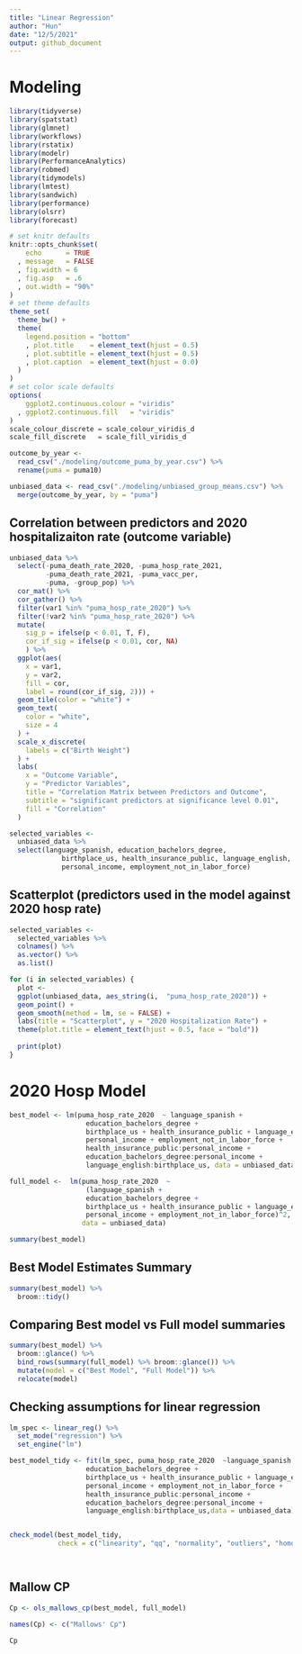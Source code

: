 ```yaml
---
title: "Linear Regression"
author: "Hun"
date: "12/5/2021"
output: github_document
---
```


# Modeling
```r
library(tidyverse)
library(spatstat)
library(glmnet)
library(workflows)
library(rstatix)
library(modelr)
library(PerformanceAnalytics)
library(robmed)
library(tidymodels)
library(lmtest)
library(sandwich)
library(performance)
library(olsrr)
library(forecast)
```

```r
# set knitr defaults
knitr::opts_chunk$set(
    echo      = TRUE
  , message   = FALSE
  , fig.width = 6
  , fig.asp   = .6
  , out.width = "90%"
)
# set theme defaults
theme_set(
  theme_bw() +
  theme(
    legend.position = "bottom"
    , plot.title    = element_text(hjust = 0.5)
    , plot.subtitle = element_text(hjust = 0.5)    
    , plot.caption  = element_text(hjust = 0.0)
  )
)
# set color scale defaults
options(
    ggplot2.continuous.colour = "viridis"
  , ggplot2.continuous.fill   = "viridis"
)
scale_colour_discrete = scale_colour_viridis_d
scale_fill_discrete   = scale_fill_viridis_d
```


```r

outcome_by_year <- 
  read_csv("./modeling/outcome_puma_by_year.csv") %>%
  rename(puma = puma10)

unbiased_data <- read_csv("./modeling/unbiased_group_means.csv") %>%
  merge(outcome_by_year, by = "puma")
```


## Correlation between predictors and 2020 hospitalizaiton rate (outcome variable)
```r
unbiased_data %>% 
  select(-puma_death_rate_2020, -puma_hosp_rate_2021, 
         -puma_death_rate_2021, -puma_vacc_per,
         -puma, -group_pop) %>%
  cor_mat() %>%
  cor_gather() %>%
  filter(var1 %in% "puma_hosp_rate_2020") %>%
  filter(!var2 %in% "puma_hosp_rate_2020") %>%
  mutate(
    sig_p = ifelse(p < 0.01, T, F),
    cor_if_sig = ifelse(p < 0.01, cor, NA)
    ) %>% 
  ggplot(aes(
    x = var1, 
    y = var2, 
    fill = cor,
    label = round(cor_if_sig, 2))) + 
  geom_tile(color = "white") +   
  geom_text(
    color = "white",
    size = 4
  ) + 
  scale_x_discrete(
    labels = c("Birth Weight")
  ) + 
  labs(
    x = "Outcome Variable",
    y = "Predictor Variables",
    title = "Correlation Matrix between Predictors and Outcome",
    subtitle = "significant predictors at significance level 0.01",
    fill = "Correlation"
  )
```


```r
selected_variables <-
  unbiased_data %>%
  select(language_spanish, education_bachelors_degree,
             birthplace_us, health_insurance_public, language_english,
             personal_income, employment_not_in_labor_force)
```


## Scatterplot (predictors used in the model against 2020 hosp rate)
```r
selected_variables <- 
  selected_variables %>%
  colnames() %>%
  as.vector() %>%
  as.list() 

for (i in selected_variables) {
  plot <-
  ggplot(unbiased_data, aes_string(i,  "puma_hosp_rate_2020")) + 
  geom_point() +
  geom_smooth(method = lm, se = FALSE) +
  labs(title = "Scatterplot", y = "2020 Hospitalization Rate") +
  theme(plot.title = element_text(hjust = 0.5, face = "bold"))
  
  print(plot) 
}
```


# 2020 Hosp Model
```r
best_model <- lm(puma_hosp_rate_2020  ~ language_spanish + 
                   education_bachelors_degree +
                   birthplace_us + health_insurance_public + language_english + 
                   personal_income + employment_not_in_labor_force +
                   health_insurance_public:personal_income +
                   education_bachelors_degree:personal_income +
                   language_english:birthplace_us, data = unbiased_data)

full_model <-  lm(puma_hosp_rate_2020  ~ 
                   (language_spanish + 
                   education_bachelors_degree +
                   birthplace_us + health_insurance_public + language_english + 
                   personal_income + employment_not_in_labor_force)^2, 
                  data = unbiased_data)
```

```r
summary(best_model)
```


## Best Model Estimates Summary
```r
summary(best_model) %>%
  broom::tidy()
```

## Comparing Best model vs Full model summaries 
```r
summary(best_model) %>% 
  broom::glance() %>%
  bind_rows(summary(full_model) %>% broom::glance()) %>%
  mutate(model = c("Best Model", "Full Model")) %>%
  relocate(model)
```


## Checking assumptions for linear regression
```r
lm_spec <- linear_reg() %>%
  set_mode("regression") %>%
  set_engine("lm")

best_model_tidy <- fit(lm_spec, puma_hosp_rate_2020  ~language_spanish + 
                   education_bachelors_degree +
                   birthplace_us + health_insurance_public + language_english + 
                   personal_income + employment_not_in_labor_force +
                   health_insurance_public:personal_income +
                   education_bachelors_degree:personal_income +
                   language_english:birthplace_us,data = unbiased_data)


check_model(best_model_tidy, 
            check = c("linearity", "qq", "normality", "outliers", "homogeneity"))




```

## Mallow CP
```r
Cp <- ols_mallows_cp(best_model, full_model)

names(Cp) <- c("Mallows' Cp")

Cp
```


